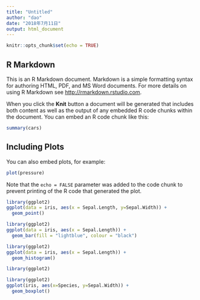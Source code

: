 ```yaml
---
title: "Untitled"
author: "dao"
date: "2018年7月11日"
output: html_document
---
```



```r
knitr::opts_chunk$set(echo = TRUE)
```

## R Markdown



This is an R Markdown document. Markdown is a simple formatting syntax for authoring HTML, PDF, and MS Word documents. For more details on using R Markdown see <http://rmarkdown.rstudio.com>.

When you click the **Knit** button a document will be generated that includes both content as well as the output of any embedded R code chunks within the document. You can embed an R code chunk like this:

```r
summary(cars)
```

## Including Plots

You can also embed plots, for example:

```r
plot(pressure)
```

Note that the `echo = FALSE` parameter was added to the code chunk to prevent printing of the R code that generated the plot.


```r
library(ggplot2)
ggplot(data = iris, aes(x = Sepal.Length, y=Sepal.Width)) +
  geom_point()
```

```r
library(ggplot2)
ggplot(data = iris, aes(x = Sepal.Length)) +
  geom_bar(fill = "lightblue", colour = "black")
```

```r
library(ggplot2)
ggplot(data = iris, aes(x = Sepal.Length)) +
  geom_histogram()
```

```r
library(ggplot2)

```

```r
library(ggplot2)
ggplot(iris, aes(x=Species, y=Sepal.Width)) +
  geom_boxplot()
```

